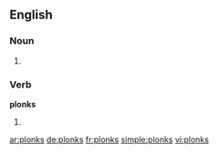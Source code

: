 ==English==

===Noun===
{{head|en}}

# {{plural of|plonk}}

===Verb===
'''plonks'''

# {{en-third-person singular of|plonk}}

[[ar:plonks]]
[[de:plonks]]
[[fr:plonks]]
[[simple:plonks]]
[[vi:plonks]]